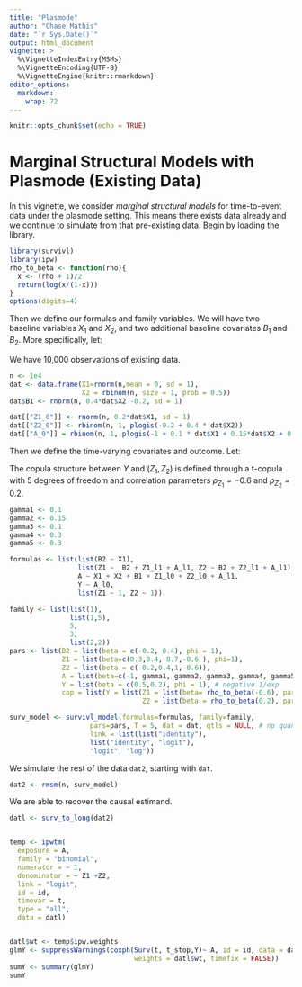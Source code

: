 ```yaml
---
title: "Plasmode"
author: "Chase Mathis"
date: "`r Sys.Date()`"
output: html_document
vignette: >
  %\VignetteIndexEntry{MSMs}
  %\VignetteEncoding{UTF-8}
  %\VignetteEngine{knitr::rmarkdown}
editor_options: 
  markdown: 
    wrap: 72
---
```


```r
knitr::opts_chunk$set(echo = TRUE)
```

# Marginal Structural Models with Plasmode (Existing Data)

In this vignette, we consider *marginal structural models* for
time-to-event data under the plasmode setting. This means there exists
data already and we continue to simulate from that pre-existing data.
Begin by loading the library.

```r
library(survivl)
library(ipw)
rho_to_beta <- function(rho){
  x <- (rho + 1)/2
  return(log(x/(1-x)))
}
options(digits=4)
```

Then we define our formulas and family variables. We will have two baseline variables $X_1$ and $X_2$, and two additional baseline covariates $B_1$ and $B_2$. More specifically, let:
\begin{align*}
X_1 &\sim N(0,1) \\
X_2 &\sim \text{Bernoulli}(0.5) \\
B_1 \mid X_2 &\sim N(0.4X_2 - 0.2, 1) \\
B_2 \mid X_1 &\sim N(0.2X_1, 1) \\
Z_{1,0} \mid X_1 &\sim N(0.2X_1, 1) \\
Z_{2,0} \mid X_2 &\sim \text{Bernoulli}(\text{expit}(-0.2 + 0.4X_2)) \\
A_0 \mid X_1,X_2,B_1,Z_{1,0},Z_{2,0} &\sim \text{Bernoulli}(\text{expit}(-1 + 0.1X_1 + 0.15X_2 + 0.1B_1 + 0.3Z_{1,0} + 0.3Z_{2,0}))
\end{align*}


We have 10,000 observations of existing data.
```r
n <- 1e4
dat <- data.frame(X1=rnorm(n,mean = 0, sd = 1),
                  X2 = rbinom(n, size = 1, prob = 0.5))
dat$B1 <- rnorm(n, 0.4*dat$X2 -0.2, sd = 1)

dat[["Z1_0"]] <- rnorm(n, 0.2*dat$X1, sd = 1)
dat[["Z2_0"]] <- rbinom(n, 1, plogis(-0.2 + 0.4 * dat$X2))
dat[["A_0"]] = rbinom(n, 1, plogis(-1 + 0.1 * dat$X1 + 0.15*dat$X2 + 0.1*dat$B1 + 0.3*dat[["Z1_0"]] + 0.3* dat[["Z2_0"]]))

```

Then we define the time-varying covariates and outcome. Let:
\begin{align*}
Z_{1,t} \mid B_2, Z_{1,t-1}, A_{t-1} &\sim N(0.3 + 0.4B_2 + 0.7Z_{1,t-1} - 0.6A_{t-1}, 1) \\
Z_{2,t} \mid B_2, Z_{2,t-1}, A_{t-1} &\sim \text{Bernoulli}(\text{expit}(-0.2 + 0.4B_2 + Z_{2,t-1} - 0.6A_{t-1})) \\
A_t \mid X_1,X_2,B_1,Z_{1,t},Z_{2,t},A_{t-1} &\sim \text{Bernoulli}(\text{expit}(-1 + \gamma_1X_1 + \gamma_2X_2 + \gamma_3B_1 + \gamma_4Z_{1,t} + \gamma_5Z_{2,t} + A_{t-1})) \\
Y \mid A_0 &\sim \text{Exponential}(\text{rate}=1, \text{scale}=\exp(0.5 + 0.2A_0))
\end{align*}

The copula structure between $Y$ and $(Z_1,Z_2)$ is defined through a t-copula with 5 degrees of freedom and correlation parameters $\rho_{Z_1} = -0.6$ and $\rho_{Z_2} = 0.2$.

```r
gamma1 <- 0.1
gamma2 <- 0.15
gamma3 <- 0.1
gamma4 <- 0.3
gamma5 <- 0.3

formulas <- list(list(B2 ~ X1),
                 list(Z1 ~  B2 + Z1_l1 + A_l1, Z2 ~ B2 + Z2_l1 + A_l1),
                 A ~ X1 + X2 + B1 + Z1_l0 + Z2_l0 + A_l1,
                 Y ~ A_l0,
                 list(Z1 ~ 1, Z2 ~ 1))

family <- list(list(1),
               list(1,5),
               5,
               3,
               list(2,2))
pars <- list(B2 = list(beta = c(-0.2, 0.4), phi = 1),
             Z1 = list(beta=c(0.3,0.4, 0.7,-0.6 ), phi=1),
             Z2 = list(beta = c(-0.2,0.4,1,-0.6)),
             A = list(beta=c(-1, gamma1, gamma2, gamma3, gamma4, gamma5, 1)),
             Y = list(beta = c(0.5,0.2), phi = 1), # negative 1/exp
             cop = list(Y = list(Z1 = list(beta= rho_to_beta(-0.6), par2 = 5),
                                 Z2 = list(beta = rho_to_beta(0.2), par2 = 5))))

surv_model <- survivl_model(formulas=formulas, family=family,
                    pars=pars, T = 5, dat = dat, qtls = NULL, # no quantiles given
                    link = list(list("identity"),
                    list("identity", "logit"),
                    "logit", "log"))
```

We simulate the rest of the data `dat2`, starting with `dat`.
```r
dat2 <- rmsm(n, surv_model)
```

We are able to recover the causal estimand. 
```r
datl <- surv_to_long(dat2)


temp <- ipwtm(
  exposure = A,
  family = "binomial",
  numerator = ~ 1,
  denominator = ~ Z1 +Z2,
  link = "logit",
  id = id,
  timevar = t,
  type = "all",
  data = datl)


datl$wt <- temp$ipw.weights
glmY <- suppressWarnings(coxph(Surv(t, t_stop,Y)~ A, id = id, data = datl,
                               weights = datl$wt, timefix = FALSE))
sumY <- summary(glmY)
sumY
```

